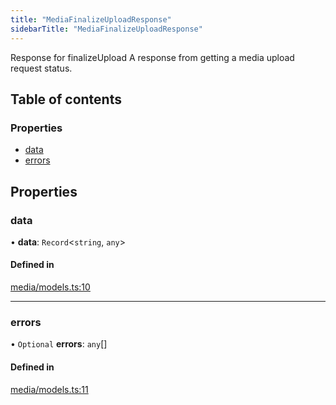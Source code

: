 ```yaml
---
title: "MediaFinalizeUploadResponse"
sidebarTitle: "MediaFinalizeUploadResponse"
---
```


Response for finalizeUpload
A response from getting a media upload request status.

## Table of contents

### Properties

- [data](/xdks/typescript/reference/interfaces/MediaFinalizeUploadResponse#data)
- [errors](/xdks/typescript/reference/interfaces/MediaFinalizeUploadResponse#errors)

## Properties

### data

• **data**: `Record`\<`string`, `any`\>

#### Defined in

[media/models.ts:10](https://github.com/xdevplatform/xdk/blob/298ca9350d035e40e7c8ee0753c50052819a41e2/xdk/typescript/src/media/models.ts#L10)

___

### errors

• `Optional` **errors**: `any`[]

#### Defined in

[media/models.ts:11](https://github.com/xdevplatform/xdk/blob/298ca9350d035e40e7c8ee0753c50052819a41e2/xdk/typescript/src/media/models.ts#L11)
